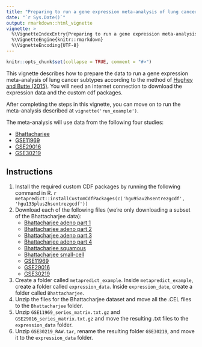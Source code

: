 ```yaml
---
title: "Preparing to run a gene expression meta-analysis of lung cancer subtypes"
date: "`r Sys.Date()`"
output: rmarkdown::html_vignette
vignette: >
  %\VignetteIndexEntry{Preparing to run a gene expression meta-analysis of lung cancer subtypes}
  %\VignetteEngine{knitr::rmarkdown}
  %\VignetteEncoding{UTF-8}
---
```


```r
knitr::opts_chunk$set(collapse = TRUE, comment = "#>")
```

This vignette describes how to prepare the data to run a gene expression meta-analysis of lung cancer subtypes according to the method of [Hughey and Butte (2015)](https://doi.org/10.1093/nar/gkv229). You will need an internet connection to download the expression data and the custom cdf packages.

After completing the steps in this vignette, you can move on to run the meta-analysis described at `vignette('run_example')`.

The meta-analysis will use data from the following four studies:

* [Bhattacharjee](http://www.broadinstitute.org/cgi-bin/cancer/publications/view/62)
* [GSE11969](http://www.ncbi.nlm.nih.gov/geo/query/acc.cgi?acc=GSE11969)
* [GSE29016](http://www.ncbi.nlm.nih.gov/geo/query/acc.cgi?acc=GSE29016)
* [GSE30219](http://www.ncbi.nlm.nih.gov/geo/query/acc.cgi?acc=GSE30219)

## Instructions

1. Install the required custom CDF packages by running the following command in R.
    ```r
    metapredict::installCustomCdfPackages(c('hgu95av2hsentrezgcdf',
                                            'hgu133plus2hsentrezgcdf'))
    ```
1. Download each of the following files (we're only downloading a subset of the Bhattacharjee data):
    * [Bhattacharjee adeno part 1](http://www.broadinstitute.org/mpr/publications/projects/LUNG/LUNG_scans_ADENO_part1.tar.gz)
    * [Bhattacharjee adeno part 2](http://www.broadinstitute.org/mpr/publications/projects/LUNG/LUNG_scans_ADENO_part2.tar.gz)
    * [Bhattacharjee adeno part 3](http://www.broadinstitute.org/mpr/publications/projects/LUNG/LUNG_scans_ADENO_part3.tar.gz)
    * [Bhattacharjee adeno part 4](http://www.broadinstitute.org/mpr/publications/projects/LUNG/LUNG_scans_ADENO_part4.tar.gz)
    * [Bhattacharjee squamous](http://www.broadinstitute.org/mpr/publications/projects/LUNG/LUNG_scans_SQ.tar.gz)
    * [Bhattacharjee small-cell](http://www.broadinstitute.org/mpr/publications/projects/LUNG/LUNG_scans_SMC.tar.gz)
    * [GSE11969](ftp://ftp.ncbi.nlm.nih.gov/geo/series/GSE11nnn/GSE11969/matrix/GSE11969_series_matrix.txt.gz)
    * [GSE29016](ftp://ftp.ncbi.nlm.nih.gov/geo/series/GSE29nnn/GSE29016/matrix/GSE29016_series_matrix.txt.gz)
    * [GSE30219](http://www.ncbi.nlm.nih.gov/geo/download/?acc=GSE30219&format=file)
1. Create a folder called `metapredict_example`. Inside `metapredict_example`, create a folder called `expression_data`. Inside `expression_date`, create a folder called `Bhattacharjee`.
1. Unzip the files for the Bhattacharjee dataset and move all the .CEL files to the `Bhattacharjee` folder.
1. Unzip `GSE11969_series_matrix.txt.gz` and `GSE29016_series_matrix.txt.gz` and move the resulting .txt files to the `expression_data` folder.
1. Unzip `GSE30219_RAW.tar`, rename the resulting folder `GSE30219`, and move it to the `expression_data` folder.
